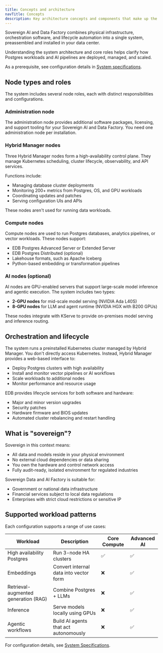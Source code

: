 ```yaml
---
title: Concepts and architecture
navTitle: Concepts
description: Key architecture concepts and components that make up the Sovereign Data and AI Factory system.
---
```


Sovereign AI and Data Factory combines physical infrastructure, orchestration software, and lifecycle automation into a single system, preassembled and installed in your data center.

Understanding the system architecture and core roles helps clarify how Postgres workloads and AI pipelines are deployed, managed, and scaled.

As a prerequisite, see configuration details in [System specifications](./specs).

## Node types and roles

The system includes several node roles, each with distinct responsibilities and configurations.

### Administration node

The administration node provides additional software packages, licensing, and support tooling for your Sovereign AI and Data Factory. You need one administration node per installation.

### Hybrid Manager nodes

Three Hybrid Manager nodes form a high-availability control plane. They manage Kubernetes scheduling, cluster lifecycle, observability, and API services.

Functions include:

- Managing database cluster deployments
- Monitoring 200+ metrics from Postgres, OS, and GPU workloads
- Coordinating updates and patches
- Serving configuration UIs and APIs

These nodes aren't used for running data workloads.

### Compute nodes

Compute nodes are used to run Postgres databases, analytics pipelines, or vector workloads. These nodes support:

- EDB Postgres Advanced Server or Extended Server
- EDB Postgres Distributed (optional)
- Lakehouse formats, such as Apache Iceberg
- Python-based embedding or transformation pipelines


### AI nodes (optional)

AI nodes are GPU-enabled servers that support large-scale model inference and agentic execution. The system includes two types:

- **2-GPU nodes** for mid-scale model serving (NVIDIA Ada L40S)
- **8-GPU nodes** for LLM and agent runtime (NVIDIA HGX with B200 GPUs)

These nodes integrate with KServe to provide on-premises model serving and inference routing.

## Orchestration and lifecycle

The system runs a preinstalled Kubernetes cluster managed by Hybrid Manager. You don't directly access Kubernetes. Instead, Hybrid Manager provides a web-based interface to:

- Deploy Postgres clusters with high availability
- Install and monitor vector pipelines or AI workflows
- Scale workloads to additional nodes
- Monitor performance and resource usage

EDB provides lifecycle services for both software and hardware:

- Major and minor version upgrades
- Security patches
- Hardware firmware and BIOS updates
- Automated cluster rebalancing and restart handling

## What is "sovereign"?

Sovereign in this context means:

- All data and models reside in your physical environment
- No external cloud dependencies or data sharing
- You own the hardware and control network access
- Fully audit-ready, isolated environment for regulated industries

Sovereign Data and AI Factory is suitable for:

- Government or national data infrastructure
- Financial services subject to local data regulations
- Enterprises with strict cloud restrictions or sensitive IP

## Supported workload patterns

Each configuration supports a range of use cases:

Workload | Description | Core Compute | Advanced AI
---------|-------------|--------------|-------------
High availability Postgres | Run 3-node HA clusters | ✅ | ✅
Embeddings | Convert internal data into vector form | ❌ | ✅
Retrieval-augmented generation (RAG) | Combine Postgres + LLMs | ❌ | ✅
Inference | Serve models locally using GPUs | ❌ | ✅
Agentic workflows | Build AI agents that act autonomously | ❌ | ✅

For configuration details, see [System Specifications](./specs).
